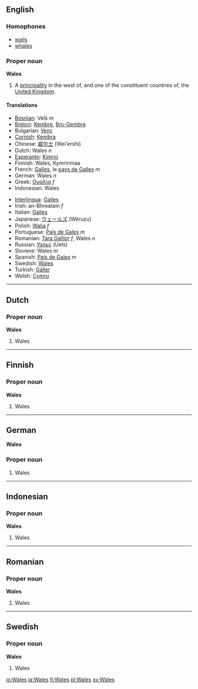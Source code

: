 ==English==
===Homophones===
* [[wails]]
* [[whales]]

===Proper noun===
'''Wales'''

#A [[principality]] in the west of, and one of the constituent countries of, the [[United Kingdom]].

====Translations====
{{top}}
*[[Bosnian]]: Velš ''m''
*[[Breton]]: [[Kembre]], [[Bro-Gembre]]
*Bulgarian: [[Уелс]]
*[[Cornish]]: [[Kembra]]
*Chinese: [[威尔士]] (Wei'ershi)
*Dutch: Wales ''n''
*[[Esperanto]]: [[Kimrio]]
*Finnish: Wales, Kymrinmaa
*French: [[Galles]], le [[pays de Galles]] ''m''
*German: Wales ''n''
*Greek: [[Ουαλία]] ''f''
*Indonesian:  Wales
{{mid}}
*[[Interlingua]]: [[Galles]]
*Irish: an-Bhreatain ''f''
*Italian: [[Galles]]
*Japanese:  [[ウェールズ]] (Wēruzu)
*Polish: [[Walia]] ''f''
*Portuguese: [[País de Gales]] ''m''
*Romanian: [[Ţara Galilor]] ''f'', Wales ''n''
*Russian: [[Уэльс]] (Uels)
*Slovene: Wales ''m''
*Spanish: [[País de Gales]] ''m''
*Swedish: [[Wales]]
*Turkish: [[Galler]]
*Welsh: [[Cymru]]
{{bottom}}

----

==Dutch==
===Proper noun===
'''Wales'''

#Wales

----
==Finnish==
===Proper noun===
'''Wales'''

#Wales
----
==German==
'''Wales'''

===Proper noun===

#Wales
----
==Indonesian==
===Proper noun===
'''Wales'''

#Wales
----
==Romanian==
===Proper noun===
'''Wales'''

#Wales
----
==Swedish==
===Proper noun===
'''Wales'''

#Wales

[[io:Wales]]
[[ja:Wales]]
[[fi:Wales]]
[[pl:Wales]]
[[sv:Wales]]